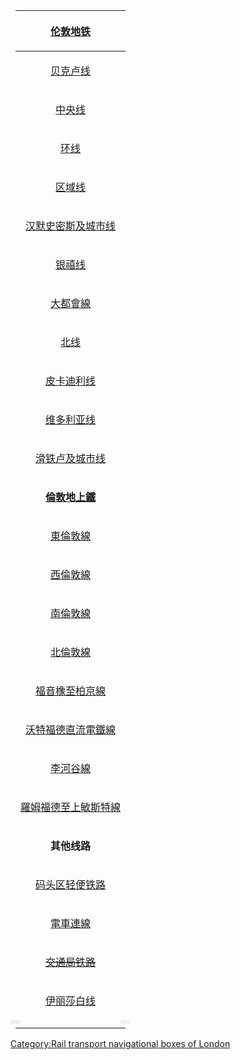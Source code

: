 <noinclude>{{noteTA
|1=zh-hans:贝克卢; zh-hant:貝克盧; zh-tw:貝克盧; zh-hk:必嘉老; zh-mo:必嘉老
|2=zh-hans:汉默史密斯; zh-hant:漢默史密斯; zh-tw:漢默史密斯;zh-hk:咸默史密夫; zh-mo:咸默史密夫
|3=zh-hans:银禧线; zh-hant:銀禧線; zh-tw:銀禧線; zh-hk:銀禧綫; zh-mo:銀禧綫
|4=zh-hans:滑铁卢; zh-hant:滑鐵盧; zh-tw:滑鐵盧; zh-hk:窩打老; zh-mo:窩打老
|5=zh-hans:轻轨电车; zh-tw:輕軌捷運; zh-hk:輕便鐵路; zh-mo:輕便鐵路;
|6=zh-hans:伊丽莎白; zh-tw:伊麗莎白; zh-hk:伊利沙伯; zh-mo:伊利沙伯;
|7=zh-hans:线; zh-tw:線; zh-hk:綫;
}}</noinclude>
{| style="width: 100%; text-align: center;"
|-
! style="text-align: center;" | '''[[伦敦地铁]]'''
|-
| style="border: 8px solid #{{LUL color|Bakerloo}}; border-width: 0 1em; text-align: center;" | [[贝克卢线]]
|-
| style="border: 8px solid #{{LUL color|Central}}; border-width: 0 1em; text-align: center;" | [[中央线 (伦敦地铁) | 中央线]]
|-
| style="border: 8px solid #{{LUL color|Circle}}; border-width: 0 1em; text-align: center;" | [[環線 (倫敦地鐵) | 环线]]
|-
| style="border: 8px solid #{{LUL color|District}}; border-width: 0 1em; text-align: center;" | [[区域线]]
|-
| style="border: 8px solid #{{LUL color|Hammersmith & City}}; border-width: 0 1em; text-align: center;" | [[汉默史密斯及城市线]]
|-
| style="border: 8px solid #{{LUL color|Jubilee}}; border-width: 0 1em; text-align: center;" | [[银禧线]]
|-
| style="border: 8px solid #{{LUL color|Metropolitan}}; border-width: 0 1em; text-align: center;" | [[大都會線]]
|-
| style="border: 8px solid #{{LUL color|Northern}}; border-width: 0 1em; text-align: center;" | [[北线]]
|-
| style="border: 8px solid #{{LUL color|Piccadilly}}; border-width: 0 1em; text-align: center;" | [[皮卡迪利线]]
|-
| style="border: 8px solid #{{LUL color|Victoria}}; border-width: 0 1em; text-align: center;" | [[维多利亚线]]
|-
| style="border: 8px solid #{{LUL color|Waterloo & City}}; border-width: 0 1em; text-align: center;" | [[滑铁卢及城市线]]
|-
! style="text-align: center;" | '''[[倫敦地上鐵]]'''
|-
| style="border: 8px solid #{{london Overground colour}}; border-width: 0 1em; text-align: center;" |[[東倫敦線]]
|-
| style="border: 8px solid #{{london Overground colour}}; border-width: 0 1em; text-align: center;" |[[西倫敦線]]
|-
| style="border: 8px solid #{{london Overground colour}}; border-width: 0 1em; text-align: center;" |[[南倫敦線]]
|-
| style="border: 8px solid #{{london Overground colour}}; border-width: 0 1em; text-align: center;" |[[北倫敦線]]
|-
| style="border: 8px solid #{{london Overground colour}}; border-width: 0 1em; text-align: center;" |[[福音橡至柏京線]]
|-
| style="border: 8px solid #{{london Overground colour}}; border-width: 0 1em; text-align: center;" |[[沃特福德直流電鐵線]]
|-
| style="border: 8px solid #{{london Overground colour}}; border-width: 0 1em; text-align: center;" |[[李河谷線]]
|-
| style="border: 8px solid #{{london Overground colour}}; border-width: 0 1em; text-align: center;" |[[羅姆福德至上敏斯特線]]
|-
! style="text-align: center;" | '''其他线路'''
|-
| style="border: 8px solid #{{DLR color}}; border-width: 0 1em; text-align: center;" | [[码头区轻便铁路]]
|-
| style="border: 8px solid #{{Tramlink colour}}; border-width: 0 1em; text-align: center;" | [[倫敦電車連線|電車連線]]
|-
| style="border: 8px solid #{{LCR color|Shenfield}}; border-width: 0 1em; text-align: center;" | <del>[[伦敦交通局铁路|交通局铁路]]</del>
|-
| style="border: 8px solid #{{LCR color}}; border-width: 0 1em; text-align: center;" | [[伊丽莎白线]]
|-
| style="border: 8px solid #eeeeee; border-width: 0 1em; text-align: center;" | {{Tubeportalframeless}}
|-
| style="text-align: right;" | {{navbar|London metro lines|mini=1}}
|}<noinclude>
{{documentation|content=This template is used inside {{tl|Infobox London station}} to navigate between the lines.}}
[[Category:Rail transport navigational boxes of London]]
</noinclude>